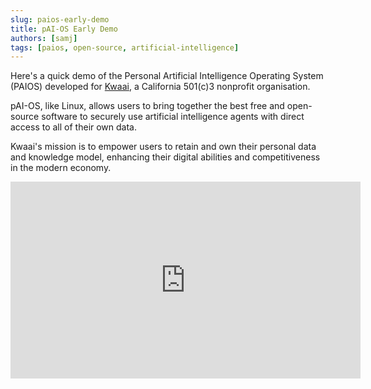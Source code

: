 ```yaml
---
slug: paios-early-demo
title: pAI-OS Early Demo
authors: [samj]
tags: [paios, open-source, artificial-intelligence]
---
```


Here's a quick demo of the Personal Artificial Intelligence Operating System (PAIOS) developed for [Kwaai](https://www.kwaai.ai), a California 501(c)3 nonprofit organisation.

pAI-OS, like Linux, allows users to bring together the best free and open-source software to securely use artificial intelligence agents with direct access to all of their own data.

Kwaai's mission is to empower users to retain and own their personal data and knowledge model, enhancing their digital abilities and competitiveness in the modern economy.

<iframe width="560" height="315" src="https://www.youtube.com/embed/w8WO96-_L0E?si=DYn3lVpUdd_xU2pA" title="YouTube video player" frameborder="0" allow="accelerometer; autoplay; clipboard-write; encrypted-media; gyroscope; picture-in-picture; web-share" referrerpolicy="strict-origin-when-cross-origin" allowfullscreen></iframe>
